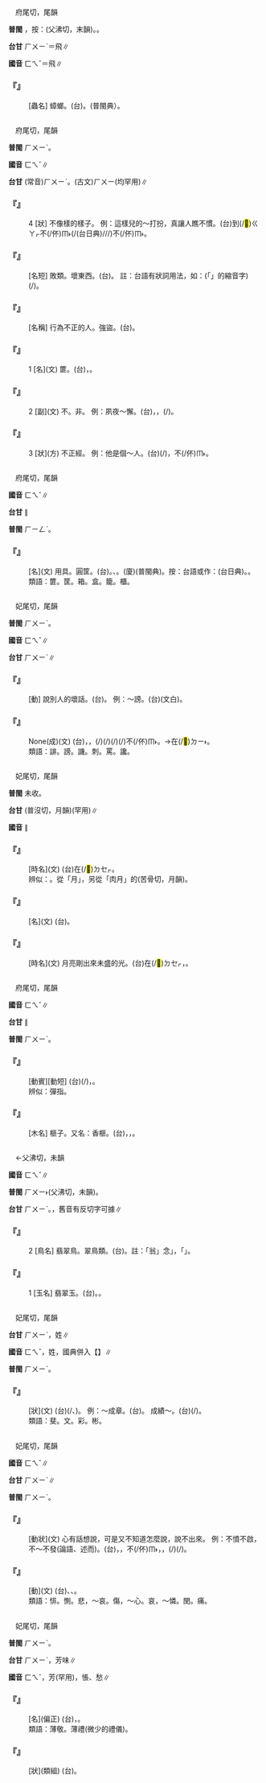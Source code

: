 
=={{ruby|蜚|ㄈㄟˇ}}==

　府尾切，尾韻

'''普閩''' {{ruby|(文)|ㄏㄨㄧˋ}}{{ruby|。|ㄏㄨㄧ˫}}，按：(父沸切，末韻)。{{ruby|(白)|ㄅㄨㄧ˫}}。

'''台甘''' <rt>ㄏㄨㄧˋ</rt>{{ruby|。|ㄏㄨㄧ}}＝飛∥

'''國音''' <rt>ㄈㄟˇ</rt>{{ruby|。|ㄈㄟ}}＝飛∥

    

==='''『{{ruby|蜚|ㄈㄟˇ}}{{ruby|蠊|ㄌㄧㄢˊ}}』'''===
: [蟲名] 蟑螂。(台){{ruby|蟉|ㄍㄚ}}{{ruby|<mark>&#xf9059;</mark>|ㄗㄨㄚㆷ ͘}}。{{ruby|虼|ㄍㄚ}}{{ruby|<mark>&#xf9556;</mark>|ㄗㄨㄚㆷ ͘}}(普閩典）。
    

=={{ruby|匪|ㄈㄟˇ}}==

　府尾切，尾韻

'''普閩''' <rt>ㄏㄨㄧˋ</rt>。

'''國音''' <rt>ㄈㄟˇ</rt>∥

'''台甘''' (常音)<rt>ㄏㄨㄧˋ</rt>。(古文)<rt>ㄏㄨㄧ</rt>{{ruby|。|ㄏㄨㄣ}}(均罕用)∥

    

==='''『{{ruby|匪|ㄈㄟˇ}}』'''===
:4  [狀] 不像樣的樣子。 例：這樣兒的～打扮，真讓人瞧不慣。(台){{ruby|穿|ㄑㄧㄥ˫}}到(/<mark>&#xffa42;</mark>)<rt>ㄍㄚㆷ</rt>{{ruby|一|ㄐㄧㆵ ͘}}{{ruby|身|ㄒㄧㄣ}}{{ruby|即|ㄐㄧㄚㆷ}}{{ruby|恁|ㄌㄧㄣ˪}}不(/伓)<rt>ㆬ˫</rt>{{ruby|成|ㄐㄧㆩˊ}}{{ruby|款|ㄎㄨㄢˋ}}(/{{ruby|不|ㄅㄨㆵ}}{{ruby|三|ㄙㆰ}}{{ruby|似|ㄙㄨ˫}}{{ruby|兩|ㄌㄧㆲˋ}}(台日典)/{{ruby|不|ㄅㄨㆵ}}{{ruby|三|ㄙㆰ}}{{ruby|不|ㄅㄨㆵ}}{{ruby|似|ㄙㄨ˫}}/{{ruby|不|ㄅㄨㆵ}}{{ruby|橐|ㄌㆦㆶ}}{{ruby|不|ㄅㄨㆵ}}{{ruby|束|ㄙㆦㆶ}}/{{ruby|不|ㄅㄨㆵ}}{{ruby|三|ㄙㆰ}}{{ruby|不|ㄅㄨㆵ}}{{ruby|四|ㄙㄨ˪}}){{ruby|實|ㄒㄧㆵ ͘}}{{ruby|在|ㄗㄞ˫}}{{ruby|付|ㄏㆦ˫}}{{ruby|人|ㄌㄤˊ}}{{ruby|看|ㄎㄨㆩ˪}}不(/伓)<rt>ㆬ˫</rt>{{ruby|過|ㄍㆤ˪}}{{ruby|/|ㄍㄨㆤ˪}}{{ruby|目|ㆠㄚㆶ ͘}}。
    

==='''『{{ruby|匪|ㄈㄟˇ}}{{ruby|類|ㄌㄟˋ}}』'''===
: [名短] 敗類。壞東西。(台){{ruby|匪|ㄏㄨㄧˋ}}{{ruby|類|ㄌㄨㄧ˫}}。 註：台語有狀詞用法，如：{{ruby|<mark>&#xffb50;</mark>|ㄐㄧㆵ}}(「{{ruby|此|ㄐㄧˋ}}{{ruby|一|ㄐㄧㆵ ͘}}」的縮音字)(/{{ruby|此|ㄐㄧㆵ}}){{ruby|個|ㆤˊ}}{{ruby|人|ㄌㄤˊ}}{{ruby|真|ㄐㄧㄣ}}{{ruby|匪|ㄏㄨㄧˋ}}{{ruby|類|ㄌㄨㄧ˫}}。
    

==='''『{{ruby|土|ㄊㄨˇ}}{{ruby|匪|ㄈㄟˇ}}』'''===
: [名稱] 行為不正的人。強盜。(台){{ruby|土|ㄊㆦˋ}}{{ruby|匪|ㄏㄨㄧˋ}}。
    

==='''『{{ruby|匪|ㄈㄟˇ}}』'''===
:1  [名](文) 篚。(台){{ruby|四|ㄒㄧ˪}}{{ruby|角|ㄍㄚㆶ}}{{ruby|形|ㄏㄧㄥˊ}}{{ruby|丌|ㆤ}}{{ruby|竹|ㄉㄧㆤㆶ}}{{ruby|器|ㄎㄧ˪}}，{{ruby|像|ㄑㄧㆧ˫}}{{ruby|/|ㄑㄧㆫ˫}}{{ruby|篋|ㄍㄧㄚㆴ}}。
    

==='''『{{ruby|匪|ㄈㄟˇ}}』'''===
:2  [副](文) 不。非。 例：夙夜～懈。(台){{ruby|透|ㄊㄠ˪}}{{ruby|早|ㄗㄚˋ}}{{ruby|透|ㄊㄠ˪}}{{ruby|暗|ㆰ˪}}，{{ruby|認|ㆢㄧㄣ˫}}{{ruby|/|ㄌㄧㄣ˫}}{{ruby|真|ㄐㄧㄣ}}{{ruby|做|ㄗㄨㆤ˪}}{{ruby|/|ㄗㄜ˪}}，{{ruby|無|ㆠㄜˊ}}{{ruby|懶|ㄌㄢˋ}}{{ruby|惰|ㄉㄜ˫}}(/{{ruby|貧|ㄅㄧㄣˊ}}{{ruby|惰|ㄉㄨㆩ˫}})。
    

==='''『{{ruby|匪|ㄈㄟˇ}}』'''===
:3  [狀](方) 不正經。 例：他是個～人。(台){{ruby|伊|ㄧ}}{{ruby|是|ㄒㄧ˫}}{{ruby|一|ㄐㄧㆵ ͘}}{{ruby|個|ㆤˊ}}{{ruby|鱸|ㄌㆦˊ}}{{ruby|鰻|ㄇㄨㄚˊ}}(/{{ruby|流|ㄌㄧㄨˊ}}{{ruby|氓|ㆠㄧㄣˊ}})，不(/伓)<rt>ㆬ˫</rt>{{ruby|成|ㄐㄧㆩˊ}}{{ruby|人|ㄌㄤˊ}}。
    

=={{ruby|篚|ㄈㄟˇ}}==

　府尾切，尾韻

'''國音''' <rt>ㄈㄟˇ</rt>∥

'''台甘''' {{ruby|(文)|ㄏㄨㄧˋ}}∥

'''普閩''' <rt>ㄏㄧㄥˋ</rt>。

    

==='''『{{ruby|篚|ㄈㄟˇ}}』'''===
: [名](文) 用具。圓筐。(台){{ruby|古|ㄍㆦˋ}}{{ruby|早|ㄗㄚˋ}}{{ruby|收|ㄒㄧㄨ}}{{ruby|拾|ㄒㄧㆴ ͘}}{{ruby|衣|ㄧ}}{{ruby|裳|ㄐㄧㆫˊ}}{{ruby|/|ㄐㄧㆧˊ}}{{ruby|丌|ㆤ}}{{ruby|圓|ㆪˊ}}{{ruby|形|ㄏㄧㄥˊ}}{{ruby|竹|ㄉㄧㆤㆶ}}{{ruby|器|ㄎㄧ˪}}。{{ruby|筐|ㄎㄧㄥ}}{{ruby|仔|ㄚ}}、{{ruby|箱|ㄒㄧㆧ}}{{ruby|/|ㄒㄧㆫ}}{{ruby|籠|ㄌㆰ}}{{ruby|/|ㄌㆱ}}{{ruby|丌|ㆤ}}{{ruby|類|ㄌㄨㄧ˫}}。(廈){{ruby|<mark>&#xfa0e5;</mark>|ㄍㆰˋ}}{{ruby|仔|ㄚ}}(普閩典)。按：台語或作：{{ruby|<mark>&#xffc75;</mark>|ㄍㆰˋ}}{{ruby|仔|ㄚ}}(台日典)。{{ruby|十|ㄒㄧㆴ ͘}}{{ruby|五|ㄫㆦˋ}}{{ruby|音|ㄧㆬ}}{{ruby|用|ㄧㄥ˫}}{{ruby|/|ㄧㆲ˫}}{{ruby|<mark>&#xffc75;</mark>|ㄍㆰˋ}}{{ruby|字|ㄌㄧ˫}}{{ruby|/|ㆢㄧ˫}}。
:類語：篚。筐。箱。盒。籠。櫃。
:
    

=={{ruby|誹|ㄈㄟˇ}}==

　妃尾切，尾韻

'''普閩''' <rt>ㄏㄨㄧˋ</rt>。

'''國音''' <rt>ㄈㄟˇ</rt>∥

'''台甘''' <rt>ㄏㄨㄧˋ</rt>∥

    

==='''『{{ruby|誹|ㄈㄟˇ}}』'''===
: [動] 說別人的壞話。(台){{ruby|講|ㄍㆲˋ}}{{ruby|→|ㄍㆲ}}{{ruby|別|ㄅㄚㆵ}}{{ruby|人|ㄌㄤˊ}}{{ruby|丌|ㆤ}}{{ruby|歹|ㄆㆮˋ}}{{ruby|/|ㄆㄞˋ}}{{ruby|話|ㄨㆤ˫}}。 例：～謗。(台)(文白){{ruby|誹|ㄏㄨㄧˋ}}{{ruby|謗|ㄅㆲ˪}}。
    

==='''『{{ruby|腹|ㄈㄨˋ}}{{ruby|誹|ㄈㄟˇ}}{{ruby|心|ㄒㄧㄣ}}{{ruby|謗|ㄅㄤˋ}}』'''===
: None(成)(文) (台){{ruby|雖|ㄙㄨㄧ}}{{ruby|然|ㆢㄧㄢˊ}}{{ruby|/|ㄌㄧㄢˊ}}{{ruby|無|ㆠㄜˊ}}{{ruby|講|ㄍㆲˋ}}{{ruby|→|ㄍㆲ}}{{ruby|出|ㄘㄨㆵ}}{{ruby|嘴|ㄘㄨㄧ˪}}，{{ruby|無|ㆠㄜˊ}}{{ruby|講|ㄍㆲˋ}}{{ruby|→|ㄍㆲ}}{{ruby|明|ㆠㄧㄥˊ}}{{ruby|白|ㄅㄧㆤㆶ ͘}}{{ruby|/|ㄅㆤㆷ ͘}}，{{ruby|腹|ㄅㄚㆶ}}{{ruby|肚|ㄉㆦˋ}}{{ruby|底|ㄉㄨㆤˋ}}{{ruby|/|ㄉㆤˋ}}(/{{ruby|心|ㄒㄧㆬ}}{{ruby|肝|ㄍㄨㆩ}}{{ruby|內|ㄌㄞ˫}}){{ruby|對|ㄉㄨㄧ˪}}{{ruby|某|ㆠㆦˋ}}{{ruby|一|ㄐㄧㆵ ͘}}{{ruby|項|ㄏㄤ˫}}{{ruby|載|ㄉㄞ˫}}(/{{ruby|戴|ㄉㄞ˪}}){{ruby|事|ㄐㄧ˪}}(/{{ruby|事|ㄉㄞ˫}}{{ruby|情|ㄐㄧ˪}}){{ruby|認|ㄌㄧㄣ˫}}{{ruby|/|ㆢㄧㄣ˫}}{{ruby|為|ㄨㄧˊ}}(/{{ruby|想|ㄒㄧㆫ˫}}{{ruby|/|ㄒㄧㆧ˫}}{{ruby|講|ㄍㆲˋ}}{{ruby|→|ㄍㆲ}}){{ruby|有|ㄨ˫}}不(/伓)<rt>ㆬ˫</rt>{{ruby|著|ㄉㄧㄜㆷ}}。→{{ruby|氣|ㄎㄧ˪}}在(/<mark>&#xf9853;</mark>)<rt>ㄉㄧ˫</rt>{{ruby|心|ㄒㄧㆬ}}{{ruby|肝|ㄍㄨㆩ}}{{ruby|內|ㄌㄞ˫}}。
:類語：誹。謗。譏。刺。罵{{ruby|詈|ㄌㄧˋ}}。讒。
:
    

=={{ruby|朏|ㄈㄟˇ}}==

　妃尾切，尾韻

'''普閩''' 未收。

'''台甘''' {{ruby|(文)|ㄏㄨㄧˋ}}{{ruby|。|ㄆㄨㆵ}}(普沒切，月韻)(罕用)∥

'''國音''' {{ruby|(文)|ㄈㄟˇ}}∥

    

==='''『{{ruby|朏|ㄈㄟˇ}}{{ruby|明|ㄇㄧㄥˊ}}』'''===
: [時名](文) (台){{ruby|天|ㄊㆪ}}在(/<mark>&#xf9549;</mark>)<rt>ㄉㆤㆷ</rt>{{ruby|<mark>&#xffa49;</mark>|ㆠㆤㆷ}}{{ruby|/|ㆠㄨㆤㆷ}}{{ruby|光|ㄍㆭ}}{{ruby|丌|ㆤ}}{{ruby|時|ㄒㄧˊ}}{{ruby|陣|ㄗㄨㄣ˫}}。
:辨似：{{ruby|朏|ㄈㄟˇ}}。從「月」，另從「肉月」的{{ruby|胐|ㄎㄨ}}(苦骨切，月韻)。
:
    

==='''『{{ruby|朏|ㄈㄟˇ}}{{ruby|魄|ㄆㄛˋ}}』'''===
: [名](文) (台){{ruby|月|ㆣㆤㆷ ͘}}{{ruby|/|ㆣㄨㆤㆷ ͘}}{{ruby|丌|ㆤ}}{{ruby|烏|ㆦ}}{{ruby|影|ㄧㆩˋ}}。
    

==='''『{{ruby|朏|ㄈㄟˇ}}』'''===
: [時名](文) 月亮剛出來未盛的光。(台){{ruby|月|ㆣㆤㆷ ͘}}{{ruby|/|ㆣㄨㆤㆷ ͘}}{{ruby|抵|ㄉㄨˋ}}{{ruby|即|ㄐㄧㄚㆷ}}{{ruby|出|ㄘㄨㆵ}}{{ruby|來|·ㄌㄞˊ}}在(/<mark>&#xf9549;</mark>)<rt>ㄉㆤㆷ</rt>{{ruby|<mark>&#xffa49;</mark>|ㆠㆤㆷ}}{{ruby|/|ㆠㄨㆤㆷ}}{{ruby|光|ㄍㆭ}}{{ruby|丌|ㆤ}}{{ruby|時|ㄒㄧˊ}}，{{ruby|未|ㆠㆤ˫}}{{ruby|/|ㆠㄨㆤ˫}}{{ruby|到|ㄍㄠ˪}}{{ruby|真|ㄐㄧㄣ}}{{ruby|光|ㄍㆭ}}。
    

=={{ruby|榧|ㄈㄟˇ}}==

　府尾切，尾韻

'''國音''' <rt>ㄈㄟˇ</rt>∥

'''台甘''' {{ruby|(文)|ㄏㄨㄧˋ}}∥

'''普閩''' <rt>ㄏㄨㄧˋ</rt>。

    

==='''『{{ruby|打|ㄉㄚˇ}}{{ruby|榧|ㄈㄟˇ}}{{ruby|子|·ㄗˇ}}』'''===
: [動賓][動短] (台){{ruby|<mark>&#xf91ad;</mark>|ㄉㄧㄚㆶ ͘}}{{ruby|指|ㄐㄧㄥˋ}}(/{{ruby|掌|ㄐㄧㄥˋ}}){{ruby|頭|ㄊㄠˊ}}{{ruby|仔|ㄚ}}，{{ruby|是|ㄒㄧ˫}}{{ruby|藐|ㆠㄧㄠˋ}}{{ruby|視|ㄒㄧ˫}}{{ruby|人|ㄌㄤˊ}}{{ruby|丌|ㆤ}}{{ruby|動|ㄉㆲ˫}}{{ruby|作|ㄗㆦㆶ}}。
:辨似：彈指。
:
    

==='''『{{ruby|榧|ㄈㄟˇ}}』'''===
: [木名] 榧子。又名：香榧。(台){{ruby|樹|ㄑㄧㄨ˫}}{{ruby|名|ㄇㄧㄚˊ}}，{{ruby|果|ㄍㆤˋ}}{{ruby|/|ㄍㄨㆤˋ}}{{ruby|子|ㄐㄧˋ}}{{ruby|像|ㄑㄧㆧ˫}}{{ruby|/|ㄑㄧㆫ˫}}{{ruby|核|ㄏㄨㆵ ͘}}{{ruby|桃|ㄊㄜˊ}}，{{ruby|會|ㄨㆤ˫}}{{ruby|/|ㆤ˫}}{{ruby|食|ㄐㄧㄚㆷ ͘}}{{ruby|得|ㄉㄧㆵ}}。
    

=={{ruby|翡|ㄈㄟˇ}}==

　←父沸切，未韻

'''國音''' <rt>ㄈㄟˇ</rt>∥

'''普閩''' <rt>ㄏㄨㄧ˫</rt>(父沸切，未韻)。

'''台甘''' <rt>ㄏㄨㄧˋ</rt>。{{ruby|←|ㄏㄨㄧ˪}}，舊音有反切字可據∥

    

==='''『{{ruby|翡|ㄈㄟˇ}}{{ruby|翠|ㄘㄨㄟˋ}}』'''===
:2  [鳥名] 翡翠鳥。翠鳥類。(台){{ruby|釣|ㄉㄧㄜ˪}}{{ruby|魚|ㄏㄧˊ}}{{ruby|翁|ㄤ}}。註：「翁」念{{ruby|「|ㆲ}}」{{ruby|時|ㄒㄧˊ}}，{{ruby|指|ㄍㄧˋ}}{{ruby|/|ㄍㄧˋ}}「{{ruby|釣|ㄉㄧㄜ˪}}{{ruby|魚|ㄏㄧˊ}}」{{ruby|丌|ㆤ}}{{ruby|老|ㄌㄠ˫}}{{ruby|人|ㄌㄤˊ}}。
    

==='''『{{ruby|翡|ㄈㄟˇ}}{{ruby|翠|ㄘㄨㄟˋ}}』'''===
:1  [玉名] 翡翠玉。(台){{ruby|翡|ㄏㄨㄧˋ}}{{ruby|翠|ㄘㄨㄧ˪}}。{{ruby|綠|ㄌㄧㆤㆶ ͘}}{{ruby|色|ㄒㄧㆤㆶ}}{{ruby|丌|ㆤ}}{{ruby|<mark>&#xf9557;</mark>|ㄉㄧㄥ˫}}{{ruby|質|ㄐㄧㆵ}}{{ruby|丌|ㆤ}}{{ruby|玉|ㆣㄧㆤㆶ ͘}}。
    

=={{ruby|斐|ㄈㄟˇ}}==

　妃尾切，尾韻

'''台甘''' <rt>ㄏㄨㄧˋ</rt>{{ruby|。|ㄏㄨㄧ}}，姓∥

'''國音''' <rt>ㄈㄟˇ</rt>{{ruby|。|ㄈㄟ}}，姓，國典併入【{{ruby|斐|ㄈㄟˇ}}】∥

'''普閩''' <rt>ㄏㄨㄧˋ</rt>。

    

==='''『{{ruby|斐|ㄈㄟˇ}}{{ruby|然|ㄖㄢˊ}}』'''===
: [狀](文) (台){{ruby|有|ㄨ˫}}{{ruby|文|ㆠㄨㄣˊ}}{{ruby|采|ㄘㄞˋ}}(/{{ruby|花|ㄏㄨㆤ}}{{ruby|樣|ㄧㆧ˫}}{{ruby|/|ㄧㆫ˫}}、{{ruby|彩|ㄘㄞˋ}}{{ruby|色|ㄒㄧㆤㆶ}}){{ruby|真|ㄐㄧㄣ}}{{ruby|美|ㆠㄧˋ}}{{ruby|麗|ㄌㆤ˫}}。 例：～成章。(台){{ruby|完|ㄨㄢˊ}}{{ruby|成|ㄒㄧㄥˊ}}{{ruby|真|ㄐㄧㄣ}}{{ruby|<mark>&#xffad0;</mark>|ㄙㄨㄧˋ}}{{ruby|丌|ㆤ}}{{ruby|文|ㆠㄨㄣˊ}}{{ruby|章|ㄐㄧㆲ}}{{ruby|/|ㄐㄧㆫ}}{{ruby|/|ㄐㄧㆧ}}{{ruby|義|ㆣㄧ˫}}{{ruby|理|ㄌㄧˋ}}。 成績～。(台){{ruby|成|ㄒㄧㄥˊ}}{{ruby|績|ㄐㄧㆤㆶ}}{{ruby|真|ㄐㄧㄣ}}{{ruby|好|ㄏㄜˋ}}(/{{ruby|優|ㄧㄨ}}{{ruby|秀|ㄒㄧㄨ˪}})。
:類語：斐。文。彩。彬。
:
    

=={{ruby|悱|ㄈㄟˇ}}==

　妃尾切，尾韻

'''國音''' <rt>ㄈㄟˇ</rt>∥

'''台甘''' <rt>ㄏㄨㄧˋ</rt>∥

'''普閩''' <rt>ㄏㄨㄧˋ</rt>。

    

==='''『{{ruby|悱|ㄈㄟˇ}}』'''===
: [動狀](文) 心有話想說，可是又不知道怎麼說，說不出來。 例：不憤不啟，不～不發(論語、述而)。(台){{ruby|伊|ㄧ}}{{ruby|若|ㄋㄚ˫}}{{ruby|無|ㆠㄜˊ}}{{ruby|憤|ㄏㄨㄣˋ}}{{ruby|發|ㄏㄨㄚㆵ}}{{ruby|<mark>&#xffa49;</mark>|ㆠㆤㆷ}}{{ruby|/|ㆠㄨㆤㆷ}}{{ruby|愛|ㄞ˪}}{{ruby|求|ㄍㄧㄨˊ}}{{ruby|知|ㄉㄧ}}，{{ruby|我|ㆣㄨㄚˋ}}{{ruby|無|ㆠㄜˊ}}{{ruby|去|ㄎㄧ˪}}{{ruby|啟|ㄎㆤˋ}}{{ruby|導|ㄉㄜ˫}}{{ruby|伊|ㄧ}}，{{ruby|伊|ㄧ}}{{ruby|若|ㄋㄚ˫}}不(/伓)<rt>ㆬ˫</rt>{{ruby|是|ㄒㄧ˫}}{{ruby|想|ㄒㄧㆧ˫}}{{ruby|/|ㄒㄧㆫ˫}}{{ruby|<mark>&#xffa49;</mark>|ㆠㆤㆷ}}{{ruby|/|ㆠㄨㆤㆷ}}{{ruby|講|ㄍㆲˋ}}，{{ruby|講|ㄍㆲˋ}}{{ruby|→|ㄍㆲ}}{{ruby|<mark>&#xffa45;</mark>|ㆠㆤ˫}}{{ruby|/|ㆠㄨㆤ˫}}{{ruby|出|ㄘㄨㆵ}}{{ruby|來|·ㄌㄞˊ}}，{{ruby|我|ㆣㄨㄚˋ}}{{ruby|著|ㄉㄧㄜㆷ}}(/{{ruby|都|ㄉㄜ˫}}){{ruby|無|ㆠㄜˊ}}{{ruby|去|ㄎㄧ˪}}{{ruby|啟|ㄎㆤˋ}}{{ruby|發|ㄏㄨㄚㆵ}}(/{{ruby|誘|ㄧㄨˋ}}{{ruby|導|ㄉㄜ˫}}{{ruby|伊|·ㄧ}})。
    

==='''『{{ruby|悱|ㄈㄟˇ}}{{ruby|惻|ㄘㄜˋ}}』'''===
: [動](文) (台){{ruby|心|ㄒㄧㆬ}}{{ruby|內|ㄌㄞ˫}}{{ruby|悲|ㄅㄧ}}{{ruby|傷|ㄒㄧㆲ}}、{{ruby|悲|ㄅㄧ}}{{ruby|哀|ㄞ}}、{{ruby|苦|ㄎㆦˋ}}{{ruby|切|ㄘㆤㆷ}}。
:類語：悱。惻。悲，～哀。傷，～心。哀，～憐。閔。痛。
:
    

=={{ruby|菲|ㄈㄟˇ}}==

　妃尾切，尾韻

'''普閩''' <rt>ㄏㄨㄧˋ</rt>。

'''台甘''' <rt>ㄏㄨㄧˋ</rt>{{ruby|。|ㄏㄨㄧ}}，芳味∥

'''國音''' <rt>ㄈㄟˇ</rt>{{ruby|。|ㄈㄟ}}，芳{{ruby|菲|ㄈㄟ}}{{ruby|。|ㄈㄟˋ}}(罕用)，悵、愁∥

    

==='''『{{ruby|菲|ㄈㄟˇ}}{{ruby|敬|ㄐㄧㄥˋ}}』'''===
: [名](偏正) (台){{ruby|是|ㄒㄧ}}{{ruby|謙|ㄎㄧㆰ}}{{ruby|卑|ㄅㄧ}}{{ruby|所|ㄙㆦˋ}}{{ruby|送|ㄙㄤ˪}}{{ruby|丌|ㆤ}}{{ruby|禮|ㄌㆤˋ}}{{ruby|數|ㄙㆦ˪}}{{ruby|真|ㄐㄧㄣ}}{{ruby|少|ㄐㄧㄜˋ}}，{{ruby|有|ㄨ˫}}{{ruby|欠|ㄎㄧㆰ˪}}{{ruby|敬|ㄍㄧㄥ˪}}{{ruby|重|ㄉㄧㆲ˫}}{{ruby|丌|ㆤ}}{{ruby|客|ㄎㆤㆷ}}{{ruby|氣|ㄎㄧ˪}}{{ruby|話|ㄨㆤ˫}}。
:類語：薄敬。薄禮(微少的禮儀)。
:
    

==='''『{{ruby|菲|ㄈㄟˇ}}{{ruby|薄|ㄅㄛˊ}}』'''===
: [狀](類組) (台){{ruby|真|ㄐㄧㄣ}}{{ruby|少|ㄐㄧㄜˋ}}{{ruby|真|ㄐㄧㄣ}}{{ruby|薄|ㄅㄜㆷ ͘}}。
    
